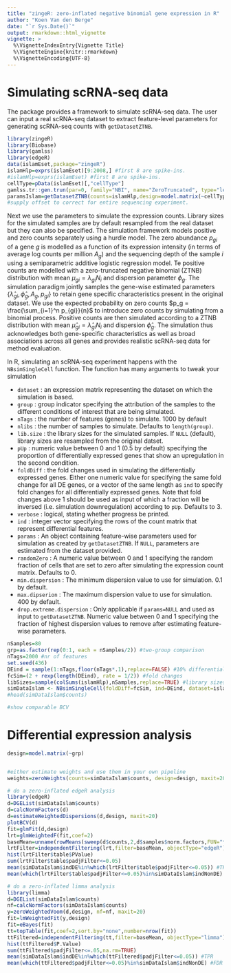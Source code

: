 ```yaml
---
title: "zingeR: zero-inflated negative binomial gene expression in R"
author: "Koen Van den Berge"
date: "`r Sys.Date()`"
output: rmarkdown::html_vignette
vignette: >
  %\VignetteIndexEntry{Vignette Title}
  %\VignetteEngine{knitr::rmarkdown}
  %\VignetteEncoding{UTF-8}
---
```


# Simulating scRNA-seq data

The \texttt{zingeR} package provides a framework to simulate scRNA-seq data. The user can input a real scRNA-seq dataset to extract feature-level parameters for generating scRNA-seq counts with `getDatasetZTNB`.

```r
library(zingeR)
library(Biobase)
library(gamlss)
library(edgeR)
data(islamEset,package="zingeR")
islamHlp=exprs(islamEset)[9:2008,] #first 8 are spike-ins.
#islamHlp=exprs(islamEset) #first 8 are spike-ins.
cellType=pData(islamEset)[,"cellType"]
gamlss.tr::gen.trun(par=0, family="NBI", name="ZeroTruncated", type="left", varying=FALSE)
paramsIslam=getDatasetZTNB(counts=islamHlp,design=model.matrix(~cellType))
#supply offset to correct for entire sequencing experiment.
```

Next we use the parameters to simulate the expression counts. Library sizes for the simulated samples are by default resampled from the real dataset but they can also be specified.
The simulation framework models positive and zero counts separately using a hurdle model.
The zero abundance $p_{gi}$ of a gene $g$ is modelled as a function of its expression intensity (in terms of average log counts per million $A_g$) and the sequencing depth of the sample $i$ using a semiparametric additive logistic regression model.
Te positive counts are modelled with a zero-truncated negative binomial (ZTNB) distribution with mean $\mu_{gi} = \lambda_{gi} N_i$ and dispersion parameter $\phi_g$.
The simulation paradigm jointly samples the gene-wise estimated parameters $\{\hat \lambda_{gi}, \hat \phi_g, A_g, p_{gi}\}$ to retain gene specific characteristics present in the original dataset.
We use the expected probability on zero counts $p_g = \frac{\sum_{i=1}^n p_{gi}}{n}$ to introduce zero counts by simulating from a binomial process. 
Positive counts are then simulated according to a ZTNB distribution with mean $\hat \mu_{gi} = \hat \lambda_{gi} N_i$ and dispersion $\hat \phi_g$.
The simulation thus acknowledges both gene-specific characteristics as well as broad associations across all genes and provides realistic scRNA-seq data for method evaluation.

In R, simulating an scRNA-seq experiment happens with the `NBsimSingleCell` function. The function has many arguments to tweak your simulation

 - `dataset` : an expression matrix representing the dataset on which the simulation is based.
 - `group` : group indicator specifying the attribution of the samples to the different conditions of interest that are being simulated.
 - `nTags` : the number of features (genes) to simulate. $1000$ by default
 - `nlibs` : the number of samples to simulate. Defaults to `length(group)`.
 - `lib.size` : the library sizes for the simulated samples. If `NULL` (default), library sizes are resampled from the original datset.
 - `pUp` : numeric value between $0$ and $1$ ($0.5$ by default) specifying the proportion of differentially expressed genes that show an upregulation in the second condition.
 - `foldDiff` : the fold changes used in simulating the differentially expressed genes. Either one numeric value for specifying the same fold change for all DE genes, or a vector of the same length as `ind` to specify fold changes for all differentially expressed genes. Note that fold changes above $1$ should be used as input of which a fraction will be inversed (i.e. simulation downregulation) according to `pUp`. Defaults to $3$.
 - `verbose` : logical, stating whether progress be printed.
 - `ind` : integer vector specifying the rows of the count matrix that represent differential features.
 - `params` : An object containing feature-wise parameters used for simulation as created by `getDatasetZTNB`. If `NULL`, parameters are estimated from the dataset provided.
 - `randomZero` : A numeric value between $0$ and $1$ specifying the random fraction of cells that are set to zero after simulating the expression count matrix. Defaults to $0$.
 - `min.dispersion` : The minimum dispersion value to use for simulation. $0.1$ by default.
 - `max.dipserion` : The maximum dispersion value to use for simulation. $400$ by default.
 - `drop.extreme.dispersion` : Only applicable if `params=NULL` and used as input to `getDatasetZTNB`. Numeric value between $0$ and $1$ specifying the fraction of highest dispersion values to remove after estimating feature-wise parameters.

```r
nSamples=80
grp=as.factor(rep(0:1, each = nSamples/2)) #two-group comparison
nTags=2000 #nr of features
set.seed(436)
DEind = sample(1:nTags,floor(nTags*.1),replace=FALSE) #10% differentially expressed
fcSim=(2 + rexp(length(DEind), rate = 1/2)) #fold changes
libSizes=sample(colSums(islamHlp),nSamples,replace=TRUE) #library sizes
simDataIslam <- NBsimSingleCell(foldDiff=fcSim, ind=DEind, dataset=islamHlp, nTags=nTags, group=grp, verbose=TRUE, params=paramsIslam, lib.size=libSizes)
#head(simDataIslam$counts)

#show comparable BCV

``` 

# Differential expression analysis

```r
design=model.matrix(~grp)


#either estimate weights and use them in your own pipeline
weights=zeroWeights(counts=simDataIslam$counts, design=design, maxit=200,plotW=TRUE)

# do a zero-inflated edgeR analysis
library(edgeR)
d=DGEList(simDataIslam$counts)
d=calcNormFactors(d)
d=estimateWeightedDispersions(d,design, maxit=20)
plotBCV(d)
fit=glmFit(d,design)
lrt=glmWeightedF(fit,coef=2)
baseMean=unname(rowMeans(sweep(d$counts,2,d$samples$norm.factors,FUN="*")))
lrtFilter=independentFiltering(lrt,filter=baseMean, objectType="edgeR")
hist(lrtFilter$table$PValue)
sum(lrtFilter$table$padjFilter<=0.05)
mean(simDataIslam$indDE%in%which(lrtFilter$table$padjFilter<=0.05)) #TPR
mean(which(lrtFilter$table$padjFilter<=0.05)%in%simDataIslam$indNonDE) #FDR

# do a zero-inflated limma analysis
library(limma)
d=DGEList(simDataIslam$counts)
nf=calcNormFactors(simDataIslam$counts)
y=zeroWeightedVoom(d,design, nf=nf, maxit=20)
fit=lmWeightedFit(y,design)
fit=eBayes(fit)
tt=topTable(fit,coef=2,sort.by="none",number=nrow(fit))
ttFiltered=independentFiltering(tt,filter=baseMean, objectType="limma")
hist(ttFiltered$P.Value)
sum(ttFiltered$padjFilter<=.05,na.rm=TRUE)
mean(simDataIslam$indDE%in%which(ttFiltered$padjFilter<=0.05)) #TPR
mean(which(ttFiltered$padjFilter<=0.05)%in%simDataIslam$indNonDE) #FDR
``` 
